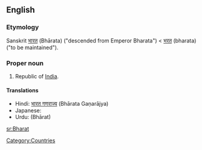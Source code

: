 ==English==

===Etymology===
Sanskrit [[भारत]] (Bhārata) ("descended from Emperor Bharata") < [[भरत]] (bharata) ("to be maintained").

===Proper noun===
{{en-proper-noun}}

# Republic of [[India]].

====Translations====
* Hindi: [[भारत गणराज्य]] (Bhārata Gaṇarājya)
* Japanese: {{t|ja|バーラタ|tr=Bārata|sc=Jpan}}
* Urdu: {{ur-Arab|[[بھارت]]}} (Bhārat)

[[Category:Countries]]

[[sr:Bharat]]